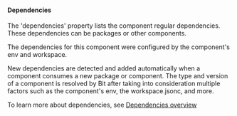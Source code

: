 #### Dependencies

The 'dependencies' property lists the component regular dependencies. These dependencies can be packages or other components.

The dependencies for this component were configured by the component's env and workspace.

New dependencies are detected and added automatically when a component consumes a new package or component.
The type and version of a component is resolved by Bit after taking into consideration multiple factors such as the component's env, the workspace.jsonc, and more.

To learn more about dependencies, see [Dependencies overview](https://bit.dev/docs/dependencies/dependencies-overview)
